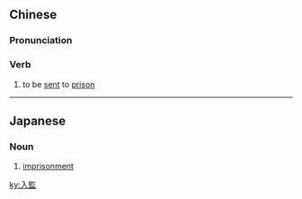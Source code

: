 {{also|入监}}
==Chinese==
{{zh-forms|s=入监}}

===Pronunciation===
{{zh-pron
|m=rùjiān
|c=jap6 gaam1
|cat=v
}}

===Verb===
{{zh-verb}}

# to be [[sent]] to [[prison]]

----

==Japanese==
{{ja-kanjitab|にゅう|かん|yomi=o}}

===Noun===
{{ja-noun|にゅうかん}}

# [[imprisonment]]

[[ky:入監]]